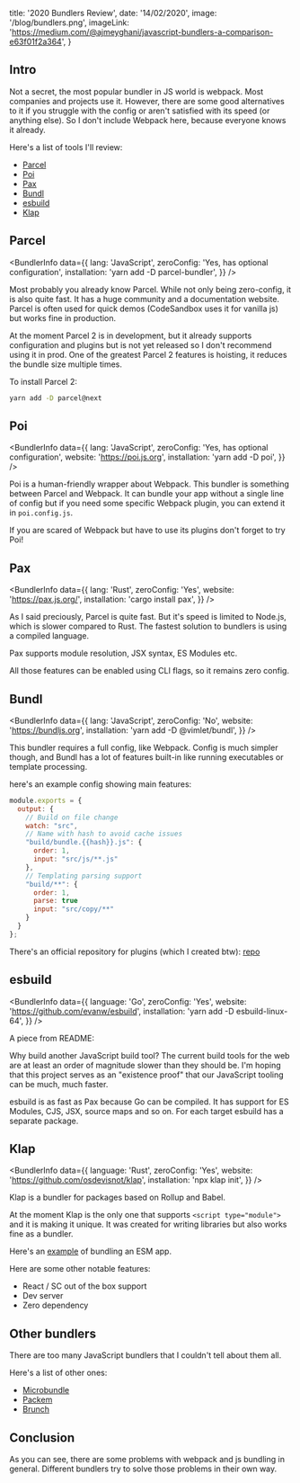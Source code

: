 
  title: '2020 Bundlers Review',
  date: '14/02/2020',
  image: '/blog/bundlers.png',
  imageLink: 'https://medium.com/@ajmeyghani/javascript-bundlers-a-comparison-e63f01f2a364',
}

<Meta meta={meta} />

## Intro

Not a secret, the most popular bundler in JS world is webpack. Most companies and projects use it. However, there are some good alternatives to it if you struggle with the config or aren't satisfied with its speed (or anything else). So I don't include Webpack here, because everyone knows it already.

Here's a list of tools I'll review:

- [Parcel](#parcel)
- [Poi](#poi)
- [Pax](#pax)
- [Bundl](#bundl)
- [esbuild](#esbuild)
- [Klap](#klap)

## Parcel

<BundlerInfo
  data={{
    lang: 'JavaScript',
    zeroConfig: 'Yes, has optional configuration',
    installation: 'yarn add -D parcel-bundler',
  }}
/>

Most probably you already know Parcel. While not only being zero-config, it is also quite fast.
It has a huge community and a documentation website.
Parcel is often used for quick demos (CodeSandbox uses it for vanilla js) but works fine in production.

At the moment Parcel 2 is in development, but it already supports configuration and plugins but is not yet released so I don't recommend using it in prod. One of the greatest Parcel 2 features is hoisting, it reduces the bundle size multiple times.

To install Parcel 2:

```sh
yarn add -D parcel@next
```

## Poi

<BundlerInfo
  data={{
    lang: 'JavaScript',
    zeroConfig: 'Yes, has optional configuration',
    website: 'https://poi.js.org',
    installation: 'yarn add -D poi',
  }}
/>

Poi is a human-friendly wrapper about Webpack. This bundler is something between Parcel and Webpack. It can bundle your app without a single line of config but if you need some specific Webpack plugin, you can extend it in `poi.config.js`.

If you are scared of Webpack but have to use its plugins don't forget to try Poi!

## Pax

<BundlerInfo
  data={{
    lang: 'Rust',
    zeroConfig: 'Yes',
    website: 'https://pax.js.org/',
    installation: 'cargo install pax',
  }}
/>

As I said preciously, Parcel is quite fast. But it's speed is limited to Node.js, which is slower compared to Rust. The fastest solution to bundlers is using a compiled language.

Pax supports module resolution, JSX syntax, ES Modules etc.

All those features can be enabled using CLI flags, so it remains zero config.

## Bundl

<BundlerInfo
  data={{
    lang: 'JavaScript',
    zeroConfig: 'No',
    website: 'https://bundljs.org',
    installation: 'yarn add -D @vimlet/bundl',
  }}
/>

This bundler requires a full config, like Webpack. Config is much simpler though, and Bundl has a lot of features built-in like running executables or template processing.

here's an example config showing main features:

```js
module.exports = {
  output: {
    // Build on file change
    watch: "src",
    // Name with hash to avoid cache issues
    "build/bundle.{{hash}}.js": {
      order: 1,
      input: "src/js/**.js"
    },
    // Templating parsing support
    "build/**": {
      order: 1,
      parse: true
      input: "src/copy/**"
    }
  }
};
```

There's an official repository for plugins (which I created btw): [repo](https://github.com/vimlet/bundl-plugins)

## esbuild

<BundlerInfo
  data={{
    language: 'Go',
    zeroConfig: 'Yes',
    website: 'https://github.com/evanw/esbuild',
    installation: 'yarn add -D esbuild-linux-64',
  }}
/>

A piece from README:

Why build another JavaScript build tool? The current build tools for the web are at least an order of magnitude slower than they should be. I'm hoping that this project serves as an "existence proof" that our JavaScript tooling can be much, much faster.

esbuild is as fast as Pax because Go can be compiled. It has support for ES Modules, CJS, JSX, source maps and so on. For each target esbuild has a separate package.

## Klap

<BundlerInfo
  data={{
    language: 'Rust',
    zeroConfig: 'Yes',
    website: 'https://github.com/osdevisnot/klap',
    installation: 'npx klap init',
  }}
/>

Klap is a bundler for packages based on Rollup and Babel.

At the moment Klap is the only one that supports `<script type="module">` and it is making it unique. It was created for writing libraries but also works fine as a bundler.

Here's an [example](https://github.com/osdevisnot/klap/tree/master/examples/minimal) of bundling an ESM app.

Here are some other notable features:

- React / SC out of the box support
- Dev server
- Zero dependency

## Other bundlers

There are too many JavaScript bundlers that I couldn't tell about them all.

Here's a list of other ones:

- [Microbundle](https://github.com/developit/microbundle)
- [Packem](https://packem.github.io/)
- [Brunch](https://brunch.io/)

## Conclusion

As you can see, there are some problems with webpack and js bundling in general. Different bundlers try to solve those problems in their own way.
